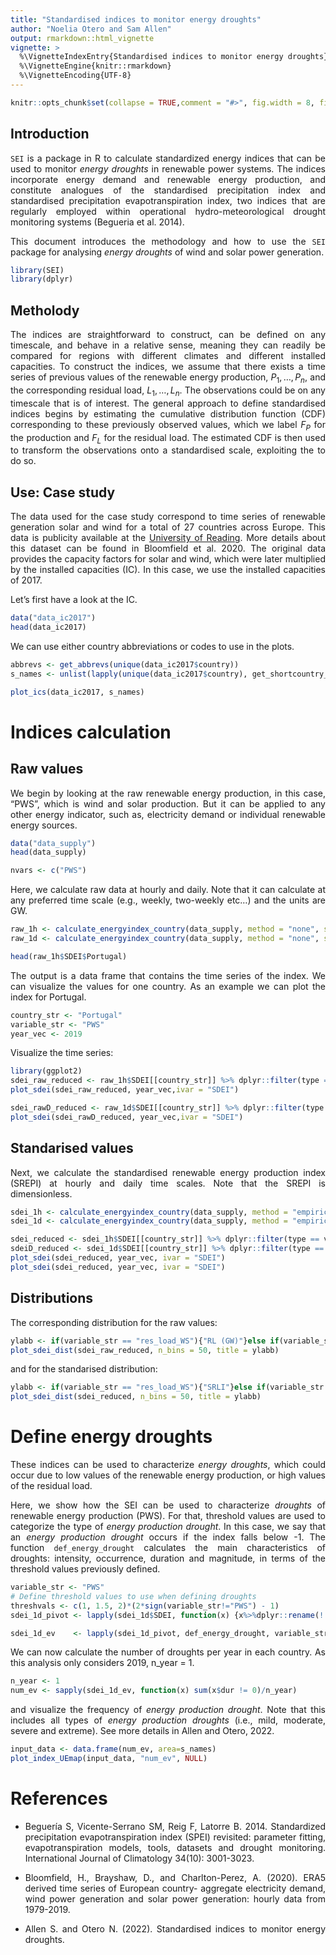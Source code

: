 ```yaml
---
title: "Standardised indices to monitor energy droughts"
author: "Noelia Otero and Sam Allen"
output: rmarkdown::html_vignette
vignette: >
  %\VignetteIndexEntry{Standardised indices to monitor energy droughts}
  %\VignetteEngine{knitr::rmarkdown}
  %\VignetteEncoding{UTF-8}
---
```


<style>
body {
text-align: justify}
</style>

```r
knitr::opts_chunk$set(collapse = TRUE,comment = "#>", fig.width = 8, fig.height = 6)
```


## Introduction

`SEI` is a package in R to calculate standardized energy indices that can be used to monitor *energy droughts* in renewable power systems. The indices incorporate energy demand and renewable energy production, and constitute analogues of the standardised precipitation index and standardised precipitation evapotranspiration index, two indices that are regularly employed within operational hydro-meteorological drought monitoring systems (Begueria et al. 2014). 

This document introduces the methodology and how to use the `SEI` package for analysing *energy droughts* of wind and solar power generation. 

  
```r
library(SEI)
library(dplyr)
```

## Metholody

The indices are straightforward to construct, can be defined on any timescale, and behave in a relative sense, meaning they can readily be compared for regions with different climates and different installed capacities.
To construct the indices, we assume that there exists a time series of previous values of the renewable energy production, $P_{1}, \dots, P_{n}$, and the corresponding residual load, $L_{1}, \dots, L_{n}$. The observations could be on any timescale that is of interest. The general approach to define standardised indices begins by estimating the cumulative distribution function (CDF) corresponding to these previously observed values, which we label $F_{P}$ for the production and $F_{L}$ for the residual load. The estimated CDF is then used to transform the observations onto a standardised scale, exploiting the \textit{probability integral transform} to do so.  

## Use: Case study

The data used for the case study correspond to time series of renewable generation solar and wind for a total of 27 countries across Europe. This data is publicity available at the [University of Reading](https://researchdata.reading.ac.uk/275/). More details about this dataset can be found in Bloomfield et al. 2020. The original data provides the capacity factors for solar and wind, which were later multiplied by the installed capacities (IC). In this case, we use the installed capacities of 2017.

Let's first have a look at the IC.

```r
data("data_ic2017")
head(data_ic2017)
```

We can use either country abbreviations or codes to use in the plots. 

```r
abbrevs <- get_abbrevs(unique(data_ic2017$country))
s_names <- unlist(lapply(unique(data_ic2017$country), get_shortcountry_names))
```

```r
plot_ics(data_ic2017, s_names)
```

# Indices calculation

## Raw values

We begin by looking at the raw renewable energy production, in this case, "PWS", which is wind and solar production.
But it can be applied to any other energy indicator, such as, electricity demand or individual renewable energy sources.

```r
data("data_supply")
head(data_supply)
```

```r
nvars <- c("PWS") 
```


Here, we calculate raw data at hourly and daily. Note that it can calculate at any preferred time scale (e.g., weekly,  two-weekly etc...) and the units are GW.
  
```r
raw_1h <- calculate_energyindex_country(data_supply, method = "none", scale = NULL, nvars)
raw_1d <- calculate_energyindex_country(data_supply, method = "none", scale = 24, nvars)
```

```r
head(raw_1h$SDEI$Portugal)
```

The output is a data frame that contains the time series of the index. We can visualize the values for one country. As an example we can plot the index for Portugal.

```r
country_str <- "Portugal"
variable_str <- "PWS"
year_vec <- 2019
```

Visualize the time series:

```r
library(ggplot2)
sdei_raw_reduced <- raw_1h$SDEI[[country_str]] %>% dplyr::filter(type == variable_str)
plot_sdei(sdei_raw_reduced, year_vec,ivar = "SDEI")
```

```r
sdei_rawD_reduced <- raw_1d$SDEI[[country_str]] %>% dplyr::filter(type == variable_str)
plot_sdei(sdei_rawD_reduced, year_vec,ivar = "SDEI")
```


## Standarised values

Next, we calculate the standardised renewable energy production index (SREPI) at hourly and daily time scales. Note that the SREPI is dimensionless. 

```r
sdei_1h <- calculate_energyindex_country(data_supply, method = "empirical", scale = NULL, nvars)
sdei_1d <- calculate_energyindex_country(data_supply, method = "empirical", scale = 24, nvars)
```


```r
sdei_reduced <- sdei_1h$SDEI[[country_str]] %>% dplyr::filter(type == variable_str)
sdeiD_reduced <- sdei_1d$SDEI[[country_str]] %>% dplyr::filter(type == variable_str)
plot_sdei(sdei_reduced, year_vec, ivar = "SDEI")
plot_sdei(sdei_reduced, year_vec, ivar = "SDEI")
```


## Distributions

The corresponding distribution for the raw values:

```r
ylabb <- if(variable_str == "res_load_WS"){"RL (GW)"}else if(variable_str == "PWS"){"REP (GW)"}else{""}
plot_sdei_dist(sdei_raw_reduced, n_bins = 50, title = ylabb)
```

and for the standarised distribution:

```r
ylabb <- if(variable_str == "res_load_WS"){"SRLI"}else if(variable_str == "PWS"){"SREPI"}else{""}
plot_sdei_dist(sdei_reduced, n_bins = 50, title = ylabb)
```

# Define energy droughts 

These indices can be used to characterize *energy droughts*, which could occur due to low values of the renewable energy production, or high values of the residual load. 

Here, we show how the SEI can be used to characterize *droughts* of renewable energy production (PWS). For that, threshold values are used to categorize the type of *energy production drought*. In this case,  we say that an *energy production drought* occurs if the index falls below -1. The function `def_energy_drought` calculates the main characteristics of droughts: intensity, occurrence, duration and magnitude, in terms of the threshold values previously defined.



```r
variable_str <- "PWS"
# Define threshold values to use when defining droughts
threshvals <- c(1, 1.5, 2)*(2*sign(variable_str!="PWS") - 1) 
sdei_1d_pivot <- lapply(sdei_1d$SDEI, function(x) {x%>%dplyr::rename(!!variable_str:=SDEI)})
```

```r
sdei_1d_ev    <- lapply(sdei_1d_pivot, def_energy_drought, variable_str, threshvals, higher = variable_str!="PWS")
```

We can now calculate the number of droughts per year in each country. As this analysis only considers 2019, n_year = 1. 

```r
n_year <- 1
num_ev <- sapply(sdei_1d_ev, function(x) sum(x$dur != 0)/n_year) 
```

and visualize the frequency of *energy production drought*. Note that this includes all types of *energy production droughts* (i.e., mild, moderate, severe and extreme). See more details in Allen and Otero, 2022.

```r
input_data <- data.frame(num_ev, area=s_names)
plot_index_UEmap(input_data, "num_ev", NULL)
```


References
==========

- Beguería S, Vicente-Serrano SM, Reig F, Latorre B. 2014. Standardized precipitation evapotranspiration index (SPEI) revisited: parameter fitting, evapotranspiration models, tools, datasets and drought monitoring. International Journal of Climatology 34(10): 3001-3023.

- Bloomfield, H., Brayshaw, D., and Charlton-Perez, A. (2020). ERA5 derived time series of European country-
aggregate electricity demand, wind power generation and solar power generation: hourly data from 1979-2019.

- Allen S. and Otero N. (2022). Standardised indices to monitor energy droughts.